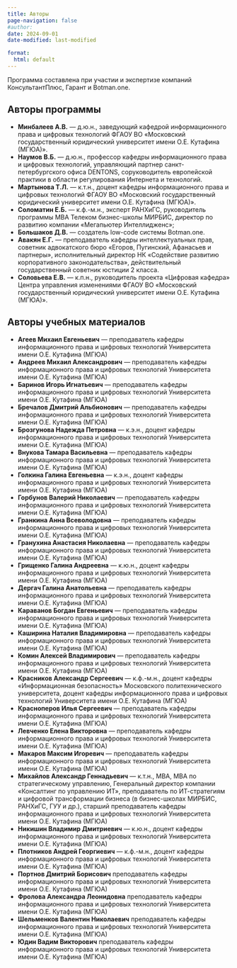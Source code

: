 ```yaml
---
title: Авторы
page-navigation: false
#author:
date: 2024-09-01
date-modified: last-modified

format:
  html: default
---
```



Программа составлена при участии и экспертизе компаний КонсультантПлюс, Гарант и Botman.one.


## Авторы программы

- **Минбалеев А.В.** &mdash;  д.ю.н., заведующий кафедрой информационного права и цифровых технологий ФГАОУ ВО &laquo;Московский государственный юридический университет имени О.Е. Кутафина (МГЮА)&raquo;.
- **Наумов В.Б.** &mdash;  д.ю.н., профессор кафедры информационного права и цифровых технологий, управляющий партнер санкт-петербургского офиса DENTONS, соруководитель европейской практики в области регулирования Интернета и технологий.
- **Мартынова Т.Л.** &mdash;  к.т.н., доцент кафедры информационного права и цифровых технологий ФГАОУ ВО &laquo;Московский государственный юридический университет имени О.Е. Кутафина (МГЮА)&raquo;.
- **Соломатин Е.Б.** &mdash;  к.ф.-м.н., эксперт РАНХиГС, руководитель программы МВА Телеком бизнес-школы МИРБИС, директор по развитию компании &laquo;Мегапьютер Интеллидженс&raquo;;
- **Большаков Д.В.** &mdash;  создатель low-code системы Botman.one.
- **Авакян Е.Г.** &mdash;  преподаватель кафедры интеллектуальных прав, советник адвокатского бюро &laquo;Егоров, Пугинский, Афанасьев и партнеры&raquo;, исполнительный директор НК &laquo;Содействие развитию корпоративного законодательства&raquo;, действительный государственный советник юстиции 2 класса.
- **Соловьева Е.В.** &mdash;  к.п.н., руководитель проекта &laquo;Цифровая кафедра&raquo; Центра управления изменениями ФГАОУ ВО &laquo;Московский государственный юридический университет имени О.Е. Кутафина (МГЮА)&raquo;.


## Авторы учебных материалов


- **Агеев Михаил Евгеньевич** &mdash; преподаватель кафедры информационного права и цифровых технологий Университета имени О.Е. Кутафина (МГЮА)
- **Андреев Михаил Александрович** &mdash; преподаватель кафедры информационного права и цифровых технологий Университета имени О.Е. Кутафина (МГЮА)
- **Баринов Игорь Игнатьевич** &mdash; преподаватель кафедры информационного права и цифровых технологий Университета имени О.Е. Кутафина (МГЮА)
- **Бречалов Дмитрий Альбионович** &mdash; преподаватель кафедры информационного права и цифровых технологий Университета имени О.Е. Кутафина (МГЮА)
- **Брозгунова Надежда Петровна** &mdash;  к.э.н., доцент кафедры информационного права и цифровых технологий Университета имени О.Е. Кутафина (МГЮА)
- **Внукова Тамара Васильевна** &mdash; преподаватель кафедры информационного права и цифровых технологий Университета имени О.Е. Кутафина (МГЮА)
- **Голкина Галина Евгеньевна** &mdash;  к.э.н., доцент кафедры информационного права и цифровых технологий Университета имени О.Е. Кутафина (МГЮА)
- **Горбунов Валерий Николаевич** &mdash; преподаватель кафедры информационного права и цифровых технологий Университета имени О.Е. Кутафина (МГЮА)
- **Гранкина Анна Всеволодовна** &mdash; преподаватель кафедры информационного права и цифровых технологий Университета имени О.Е. Кутафина (МГЮА)
- **Гранухина Анастасия Николаевна** &mdash; преподаватель кафедры информационного права и цифровых технологий Университета имени О.Е. Кутафина (МГЮА)
- **Грищенко Галина Андреевна** &mdash; к.ю.н., доцент кафедры информационного права и цифровых технологий Университета имени О.Е. Кутафина (МГЮА)
- **Дергач Галина Анатольевна** &mdash; преподаватель кафедры информационного права и цифровых технологий Университета имени О.Е. Кутафина (МГЮА)
- **Караванов Богдан Евгеньевич** &mdash; преподаватель кафедры информационного права и цифровых технологий Университета имени О.Е. Кутафина (МГЮА)
- **Каширина Наталия Владимировна** &mdash; преподаватель кафедры информационного права и цифровых технологий Университета имени О.Е. Кутафина (МГЮА)
- **Комин Алексей Владимирович** &mdash; преподаватель кафедры информационного права и цифровых технологий Университета имени О.Е. Кутафина (МГЮА)
- **Красников Александр Сергеевич** &mdash;  к.ф.-м.н., доцент кафедры &laquo;Информационная безопасность&raquo; Московского политехнического университета, доцент кафедры информационного права и цифровых технологий Университета имени О.Е. Кутафина (МГЮА)
- **Красноперов Илья Сергеевич** &mdash; преподаватель кафедры информационного права и цифровых технологий Университета имени О.Е. Кутафина (МГЮА)
- **Левченко Елена Викторовна** &mdash; преподаватель кафедры информационного права и цифровых технологий Университета имени О.Е. Кутафина (МГЮА)
- **Макаров Максим Игоревич** &mdash; преподаватель кафедры информационного права и цифровых технологий Университета имени О.Е. Кутафина (МГЮА)
- **Михайлов Александр Геннадьевич** &mdash;  к.т.н., MBA, MBA по стратегическому управлению, Генеральный директор компании &laquo;Консалтинг по управлению ИТ&raquo;, преподаватель по ИТ-стратегиям и цифровой трансформации бизнеса (в бизнес-школах МИРБИС, РАНХиГС, ГУУ и др.), старший преподаватель кафедры информационного права и цифровых технологий Университета имени О.Е. Кутафина (МГЮА)
- **Никишин Владимир Дмитриевич** &mdash; к.ю.н., доцент кафедры информационного права и цифровых технологий Университета имени О.Е. Кутафина (МГЮА)
- **Плотников Андрей Георгиевич** &mdash; к.ф.-м.н., доцент кафедры информационного права и цифровых технологий Университета имени О.Е. Кутафина (МГЮА)
- **Портнов Дмитрий Борисович** преподаватель кафедры информационного права и цифровых технологий Университета имени О.Е. Кутафина (МГЮА)
- **Фролова Александра Леонидовна** преподаватель кафедры информационного права и цифровых технологий Университета имени О.Е. Кутафина (МГЮА)
- **Шельменков Валентин Николаевич** преподаватель кафедры информационного права и цифровых технологий Университета имени О.Е. Кутафина (МГЮА)
- **Юдин Вадим Викторович** преподаватель кафедры информационного права и цифровых технологий Университета имени О.Е. Кутафина (МГЮА)
